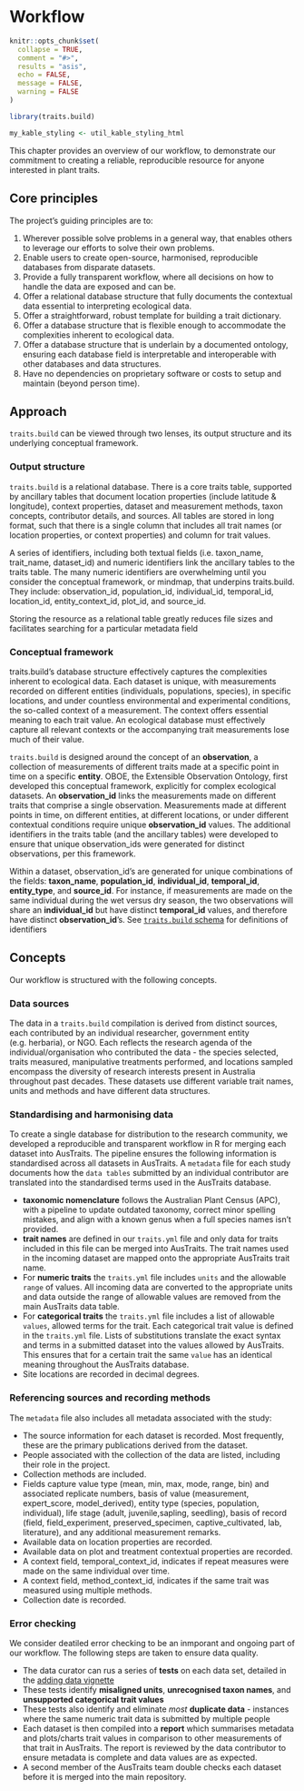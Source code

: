 # Workflow 


```r
knitr::opts_chunk$set(
  collapse = TRUE,
  comment = "#>",
  results = "asis",
  echo = FALSE,
  message = FALSE,
  warning = FALSE
)

library(traits.build)

my_kable_styling <- util_kable_styling_html
```

This chapter provides an overview of our workflow, to demonstrate our commitment to creating a reliable, reproducible resource for anyone interested in plant traits. 


## Core principles

The project's guiding principles are to:

1. Wherever possible solve problems in a general way, that enables others to leverage our efforts to solve their own problems.
2.  Enable users to create open-source, harmonised, reproducible databases from disparate datasets.
3.  Provide a fully transparent workflow, where all decisions on how to handle the data are exposed and can be.
4.  Offer a relational database structure that fully documents the contextual data essential to interpreting ecological data.
5.  Offer a straightforward, robust template for building a trait dictionary.
6.  Offer a database structure that is flexible enough to accommodate the complexities inherent to ecological data.
7.  Offer a database structure that is underlain by a documented ontology, ensuring each database field is interpretable and interoperable with other databases and data structures.
8. Have no dependencies on proprietary software or costs to setup and maintain (beyond person time).

## Approach

`traits.build` can be viewed through two lenses, its output structure and its underlying conceptual framework.

### Output structure

`traits.build` is a relational database. There is a core traits table, supported by ancillary tables that document location properties (include latitude & longitude), context properties, dataset and measurement methods, taxon concepts, contributor details, and sources. All tables are stored in long format, such that there is a single column that includes all trait names (or location properties, or context properties) and column for trait values.

A series of identifiers, including both textual fields (i.e. taxon_name, trait_name, dataset_id) and numeric identifiers link the ancillary tables to the traits table. The many numeric identifiers are overwhelming until you consider the conceptual framework, or mindmap, that underpins traits.build. They include: observation_id, population_id, individual_id, temporal_id, location_id, entity_context_id, plot_id, and source_id.

Storing the resource as a relational table greatly reduces file sizes and facilitates searching for a particular metadata field

### Conceptual framework

traits.build's database structure effectively captures the complexities inherent to ecological data. Each dataset is unique, with measurements recorded on different entities (individuals, populations, species), in specific locations, and under countless environmental and experimental conditions, the so-called context of a measurement. The context offers essential meaning to each trait value. An ecological database must effectively capture all relevant contexts or the accompanying trait measurements lose much of their value.

`traits.build` is designed around the concept of an **observation**, a collection of measurements of different traits made at a specific point in time on a specific **entity**. OBOE, the Extensible Observation Ontology, first developed this conceptual framework, explicitly for complex ecological datasets. An **observation_id** links the measurements made on different traits that comprise a single observation. Measurements made at different points in time, on different entities, at different locations, or under different contextual conditions require unique **observation_id** values. The additional identifiers in the traits table (and the ancillary tables) were developed to ensure that unique observation_ids were generated for distinct observations, per this framework.

Within a dataset, observation_id's are generated for unique combinations of the fields: **taxon_name**, **population_id**, **individual_id**, **temporal_id**, **entity_type**, and **source_id**. For instance, if measurements are made on the same individual during the wet versus dry season, the two observations will share an **individual_id** but have distinct **temporal_id** values, and therefore have distinct **observation_id**'s. See [`traits.build` schema](https://github.com/traitecoevo/traits.build/blob/develop/inst/support/traits.build_schema.yml) for definitions of identifiers

## Concepts

Our workflow is structured with the following concepts.

### Data sources

The data in a `traits.build` compilation is derived from distinct sources, each contributed by an individual researcher, government entity (e.g. herbaria), or NGO. Each reflects the research agenda of the individual/organisation who contributed the data - the species selected, traits measured, manipulative treatments performed, and locations sampled encompass the diversity of research interests present in Australia throughout past decades. These datasets use different variable trait names, units and methods and have different data structures. 

### Standardising and harmonising data

To create a single database for distribution to the research community, we developed a reproducible and transparent workflow in R for merging each dataset into AusTraits. The pipeline ensures the following information is standardised across all datasets in AusTraits. A `metadata` file for each study documents how the `data tables` submitted by an individual contributor are translated into the standardised terms used in the AusTraits database. 

* **taxonomic nomenclature** follows the Australian Plant Census (APC), with a pipeline to update outdated taxonomy, correct minor spelling mistakes, and align with a known genus when a full species names isn't provided.  
* **trait names** are defined in our `traits.yml` file and only data for traits included in this file can be merged into AusTraits. The trait names used in the incoming dataset are mapped onto the appropriate AusTraits trait name. 
* For **numeric traits** the `traits.yml` file includes `units` and the allowable `range` of values. All incoming data are converted to the appropriate units and data outside the range of allowable values are removed from the main AusTraits data table.
* For **categorical traits** the `traits.yml` file includes a list of allowable `values`, allowed terms for the trait. Each categorical trait value is defined in the `traits.yml` file. Lists of substitutions translate the exact syntax and terms in a submitted dataset into the values allowed by AusTraits. This ensures that for a certain trait the same `value` has an identical meaning throughout the AusTraits database.
* Site locations are recorded in decimal degrees.

### Referencing sources and recording methods

The `metadata` file also includes all metadata associated with the study:

* The source information for each dataset is recorded. Most frequently, these are the primary publications derived from the dataset. 
* People associated with the collection of the data are listed, including their role in the project.
* Collection methods are included.
* Fields capture value type (mean, min, max, mode, range, bin) and associated replicate numbers, basis of value (measurement, expert_score, model_derived), entity type (species, population, individual), life stage (adult, juvenile,sapling, seedling), basis of record (field, field_experiment, preserved_specimen, captive_cultivated, lab, literature), and any additional measurement remarks. 
* Available data on location properties are recorded. 
* Available data on plot and treatment contextual properties are recorded.
* A context field, temporal_context_id, indicates if repeat measures were made on the same individual over time.
* A context field, method_context_id, indicates if the same trait was measured using multiple methods.
* Collection date is recorded.

### Error checking

We consider deatiled error checking to be an inmporant and ongoing part of our workflow. The following steps are taken to ensure data quality.

* The data curator can rus a series of **tests** on each data set, detailed in the [adding data vignette](adding_data.html)
* These tests identify **misaligned units**, **unrecognised taxon names**, and **unsupported categorical trait values**
* These tests also identify and eliminate *most* **duplicate data** - instances where the same numeric trait data is submitted by multiple people
* Each dataset is then compiled into a **report** which summarises metadata and plots/charts trait values in comparison to other measurements of that trait in AusTraits. The report is reviewed by the data contributor to ensure metadata is complete and data values are as expected.
* A second member of the AusTraits team double checks each dataset before it is merged into the main repository.

